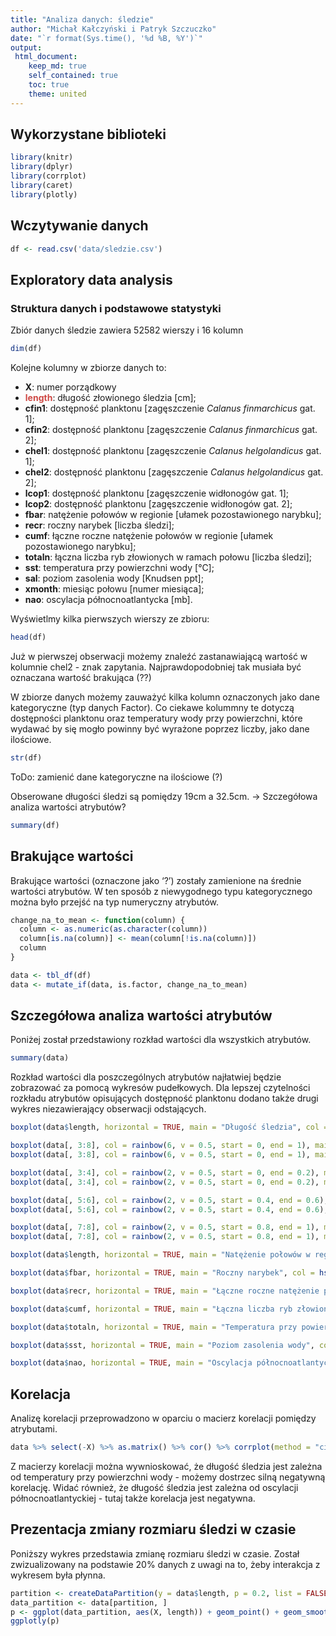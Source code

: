 ```yaml
---
title: "Analiza danych: śledzie"
author: "Michał Kałczyński i Patryk Szczuczko"
date: "`r format(Sys.time(), '%d %B, %Y')`"
output: 
 html_document:
    keep_md: true
    self_contained: true
    toc: true
    theme: united
---
```


## Wykorzystane biblioteki
```r
library(knitr)
library(dplyr)
library(corrplot)
library(caret)
library(plotly)
```

## Wczytywanie danych
```r
df <- read.csv('data/sledzie.csv')
```

## Exploratory data analysis
### Struktura danych i podstawowe statystyki
Zbiór danych śledzie zawiera 52582 wierszy i 16 kolumn
```r
dim(df)
```

<p>Kolejne kolumny w zbiorze danych to:</p>
<ul>
<li><strong>X</strong>: numer porządkowy</li>
<li><strong><span style="color:#ce4844">length</span></strong>: długość złowionego śledzia [cm];</li>
<li><strong>cfin1</strong>: dostępność planktonu [zagęszczenie <em>Calanus finmarchicus</em> gat. 1];</li>
<li><strong>cfin2</strong>: dostępność planktonu [zagęszczenie <em>Calanus finmarchicus</em> gat. 2];</li>
<li><strong>chel1</strong>: dostępność planktonu [zagęszczenie <em>Calanus helgolandicus</em> gat. 1];</li>
<li><strong>chel2</strong>: dostępność planktonu [zagęszczenie <em>Calanus helgolandicus</em> gat. 2];</li>
<li><strong>lcop1</strong>: dostępność planktonu [zagęszczenie widłonogów gat. 1];</li>
<li><strong>lcop2</strong>: dostępność planktonu [zagęszczenie widłonogów gat. 2];</li>
<li><strong>fbar</strong>: natężenie połowów w regionie [ułamek pozostawionego narybku];</li>
<li><strong>recr</strong>: roczny narybek [liczba śledzi];</li>
<li><strong>cumf</strong>: łączne roczne natężenie połowów w regionie [ułamek pozostawionego narybku];</li>
<li><strong>totaln</strong>: łączna liczba ryb złowionych w ramach połowu [liczba śledzi];</li>
<li><strong>sst</strong>: temperatura przy powierzchni wody [°C];<br />
</li>
<li><strong>sal</strong>: poziom zasolenia wody [Knudsen ppt];</li>
<li><strong>xmonth</strong>: miesiąc połowu [numer miesiąca];</li>
<li><strong>nao</strong>: oscylacja północnoatlantycka [mb].</li>
</ul>

Wyświetlmy kilka pierwszych wierszy ze zbioru:
```r
head(df)
```

Już w pierwszej obserwacji możemy znaleźć zastanawiającą wartość w kolumnie chel2 - znak zapytania. Najprawdopodobniej tak musiała być oznaczana wartość brakująca (??)

W zbiorze danych możemy zauważyć kilka kolumn oznaczonych jako dane kategoryczne (typ danych Factor). Co ciekawe kolummny te dotyczą dostępności planktonu oraz temperatury wody przy powierzchni, które wydawać by się mogło powinny być wyrażone poprzez liczby, jako dane ilościowe.

```r
str(df)
```

ToDo: zamienić dane kategoryczne na ilościowe (?)

Obserowane długości śledzi są pomiędzy 19cm a 32.5cm. -> Szczegółowa analiza wartości atrybutów?
```r
summary(df)
```
## Brakujące wartości
Brakujące wartości (oznaczone jako '?') zostały zamienione na średnie wartości atrybutów. W ten sposób z niewygodnego typu kategorycznego można było przejść na typ numeryczny atrybutów.
```r
change_na_to_mean <- function(column) {
  column <- as.numeric(as.character(column))
  column[is.na(column)] <- mean(column[!is.na(column)])
  column
}

data <- tbl_df(df)
data <- mutate_if(data, is.factor, change_na_to_mean)

```

## Szczegółowa analiza wartości atrybutów
Poniżej został przedstawiony rozkład wartości dla wszystkich atrybutów.
```r
summary(data)
```
Rozkład wartości dla poszczególnych atrybutów najłatwiej będzie zobrazować za pomocą wykresów pudełkowych. Dla lepszej czytelności rozkładu atrybutów opisujących dostępność planktonu dodano także drugi wykres niezawierający obserwacji odstających.
```r
boxplot(data$length, horizontal = TRUE, main = "Długość śledzia", col = hsv(h = 240/360, s = 0.5, v = 0.5))
```
```r
boxplot(data[, 3:8], col = rainbow(6, v = 0.5, start = 0, end = 1), main = "Dostępność planktonu")
boxplot(data[, 3:8], col = rainbow(6, v = 0.5, start = 0, end = 1), main = "Dostępność planktonu", outline = FALSE)

```
```r
boxplot(data[, 3:4], col = rainbow(2, v = 0.5, start = 0, end = 0.2), main = "Zagęszczenie Calanus finmarchicus")
boxplot(data[, 3:4], col = rainbow(2, v = 0.5, start = 0, end = 0.2), main = "Zagęszczenie Calanus finmarchicus", outline = FALSE)
```
```r
boxplot(data[, 5:6], col = rainbow(2, v = 0.5, start = 0.4, end = 0.6), main = "Zagęszczenie Calanus helgolandicus")
boxplot(data[, 5:6], col = rainbow(2, v = 0.5, start = 0.4, end = 0.6), main = "Zagęszczenie Calanus helgolandicus", outline = FALSE)
```
```r
boxplot(data[, 7:8], col = rainbow(2, v = 0.5, start = 0.8, end = 1), main = "Zagęszczenie widłonogów")
boxplot(data[, 7:8], col = rainbow(2, v = 0.5, start = 0.8, end = 1), main = "Zagęszczenie widłonogów", outline = FALSE)
```
```r
boxplot(data$length, horizontal = TRUE, main = "Natężenie połowów w regionie", col = hsv(h = 240/360, s = 0.5, v = 0.5))
```
```r
boxplot(data$fbar, horizontal = TRUE, main = "Roczny narybek", col = hsv(h = 240/360, s = 0.5, v = 0.5))
```
```r
boxplot(data$recr, horizontal = TRUE, main = "Łączne roczne natężenie połowów w regionie", col = hsv(h = 240/360, s = 0.5, v = 0.5))
```
```r
boxplot(data$cumf, horizontal = TRUE, main = "Łączna liczba ryb złowionych w ramach połowu", col = hsv(h = 240/360, s = 0.5, v = 0.5))
```
```r
boxplot(data$totaln, horizontal = TRUE, main = "Temperatura przy powierzchni wody", col = hsv(h = 240/360, s = 0.5, v = 0.5))
```
```r
boxplot(data$sst, horizontal = TRUE, main = "Poziom zasolenia wody", col = hsv(h = 240/360, s = 0.5, v = 0.5))
```
```r
boxplot(data$nao, horizontal = TRUE, main = "Oscylacja północnoatlantycka", col = hsv(h = 240/360, s = 0.5, v = 0.5))
```

## Korelacja
Analizę korelacji przeprowadzono w oparciu o macierz korelacji pomiędzy atrybutami.
```r
data %>% select(-X) %>% as.matrix() %>% cor() %>% corrplot(method = "circle")
```
Z macierzy korelacji można wywnioskować, że długość śledzia jest zależna od temperatury przy powierzchni wody - możemy dostrzec silną negatywną korelację. Widać również, że długość śledzia jest zależna od oscylacji północnoatlantyckiej - tutaj także korelacja jest negatywna.

## Prezentacja zmiany rozmiaru śledzi w czasie
Poniższy wykres przedstawia zmianę rozmiaru śledzi w czasie. Został zwizualizowany na podstawie 20% danych z uwagi na to, żeby interakcja z wykresem była płynna.
```r
partition <- createDataPartition(y = data$length, p = 0.2, list = FALSE)
data_partition <- data[partition, ]
p <- ggplot(data_partition, aes(X, length)) + geom_point() + geom_smooth() + theme_bw()
ggplotly(p)
```